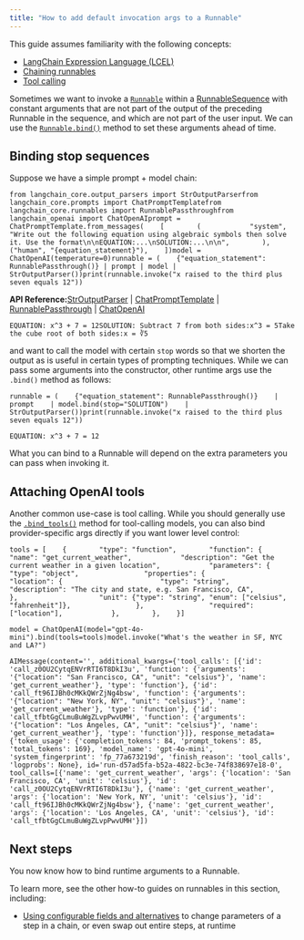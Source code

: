 ```yaml
---
title: "How to add default invocation args to a Runnable"
---
```


<Info>
  This guide assumes familiarity with the following concepts:

  * [LangChain Expression Language (LCEL)](/oss/concepts/lcel)
  * [Chaining runnables](/oss/how_to/sequence)
  * [Tool calling](/oss/how_to/tool_calling)
</Info>

Sometimes we want to invoke a [`Runnable`](https://python.langchain.com/api_reference/core/runnables/langchain_core.runnables.base.Runnable.html) within a [RunnableSequence](https://python.langchain.com/api_reference/core/runnables/langchain_core.runnables.base.RunnableSequence.html) with constant arguments that are not part of the output of the preceding Runnable in the sequence, and which are not part of the user input. We can use the [`Runnable.bind()`](https://python.langchain.com/api_reference/langchain_core/runnables/langchain_core.runnables.base.Runnable.html#langchain_core.runnables.base.Runnable.bind) method to set these arguments ahead of time.

## Binding stop sequences

Suppose we have a simple prompt + model chain:

```
from langchain_core.output_parsers import StrOutputParserfrom langchain_core.prompts import ChatPromptTemplatefrom langchain_core.runnables import RunnablePassthroughfrom langchain_openai import ChatOpenAIprompt = ChatPromptTemplate.from_messages(    [        (            "system",            "Write out the following equation using algebraic symbols then solve it. Use the format\n\nEQUATION:...\nSOLUTION:...\n\n",        ),        ("human", "{equation_statement}"),    ])model = ChatOpenAI(temperature=0)runnable = (    {"equation_statement": RunnablePassthrough()} | prompt | model | StrOutputParser())print(runnable.invoke("x raised to the third plus seven equals 12"))
```

**API Reference:**[StrOutputParser](https://python.langchain.com/api_reference/core/output_parsers/langchain_core.output_parsers.string.StrOutputParser.html) | [ChatPromptTemplate](https://python.langchain.com/api_reference/core/prompts/langchain_core.prompts.chat.ChatPromptTemplate.html) | [RunnablePassthrough](https://python.langchain.com/api_reference/core/runnables/langchain_core.runnables.passthrough.RunnablePassthrough.html) | [ChatOpenAI](https://python.langchain.com/api_reference/openai/chat_models/langchain_openai.chat_models.base.ChatOpenAI.html)

```
EQUATION: x^3 + 7 = 12SOLUTION: Subtract 7 from both sides:x^3 = 5Take the cube root of both sides:x = ∛5
```

and want to call the model with certain `stop` words so that we shorten the output as is useful in certain types of prompting techniques. While we can pass some arguments into the constructor, other runtime args use the `.bind()` method as follows:

```
runnable = (    {"equation_statement": RunnablePassthrough()}    | prompt    | model.bind(stop="SOLUTION")    | StrOutputParser())print(runnable.invoke("x raised to the third plus seven equals 12"))
```

```
EQUATION: x^3 + 7 = 12
```

What you can bind to a Runnable will depend on the extra parameters you can pass when invoking it.

## Attaching OpenAI tools

Another common use-case is tool calling. While you should generally use the [`.bind_tools()`](/oss/how_to/tool_calling) method for tool-calling models, you can also bind provider-specific args directly if you want lower level control:

```
tools = [    {        "type": "function",        "function": {            "name": "get_current_weather",            "description": "Get the current weather in a given location",            "parameters": {                "type": "object",                "properties": {                    "location": {                        "type": "string",                        "description": "The city and state, e.g. San Francisco, CA",                    },                    "unit": {"type": "string", "enum": ["celsius", "fahrenheit"]},                },                "required": ["location"],            },        },    }]
```

```
model = ChatOpenAI(model="gpt-4o-mini").bind(tools=tools)model.invoke("What's the weather in SF, NYC and LA?")
```

```
AIMessage(content='', additional_kwargs={'tool_calls': [{'id': 'call_z0OU2CytqENVrRTI6T8DkI3u', 'function': {'arguments': '{"location": "San Francisco, CA", "unit": "celsius"}', 'name': 'get_current_weather'}, 'type': 'function'}, {'id': 'call_ft96IJBh0cMKkQWrZjNg4bsw', 'function': {'arguments': '{"location": "New York, NY", "unit": "celsius"}', 'name': 'get_current_weather'}, 'type': 'function'}, {'id': 'call_tfbtGgCLmuBuWgZLvpPwvUMH', 'function': {'arguments': '{"location": "Los Angeles, CA", "unit": "celsius"}', 'name': 'get_current_weather'}, 'type': 'function'}]}, response_metadata={'token_usage': {'completion_tokens': 84, 'prompt_tokens': 85, 'total_tokens': 169}, 'model_name': 'gpt-4o-mini', 'system_fingerprint': 'fp_77a673219d', 'finish_reason': 'tool_calls', 'logprobs': None}, id='run-d57ad5fa-b52a-4822-bc3e-74f838697e18-0', tool_calls=[{'name': 'get_current_weather', 'args': {'location': 'San Francisco, CA', 'unit': 'celsius'}, 'id': 'call_z0OU2CytqENVrRTI6T8DkI3u'}, {'name': 'get_current_weather', 'args': {'location': 'New York, NY', 'unit': 'celsius'}, 'id': 'call_ft96IJBh0cMKkQWrZjNg4bsw'}, {'name': 'get_current_weather', 'args': {'location': 'Los Angeles, CA', 'unit': 'celsius'}, 'id': 'call_tfbtGgCLmuBuWgZLvpPwvUMH'}])
```

## Next steps

You now know how to bind runtime arguments to a Runnable.

To learn more, see the other how-to guides on runnables in this section, including:

* [Using configurable fields and alternatives](/oss/how_to/configure) to change parameters of a step in a chain, or even swap out entire steps, at runtime
